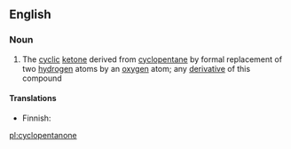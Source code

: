 ==English==

===Noun===
{{wikipedia}}
{{en-noun}}

# {{context|organic compound}} The [[cyclic]] [[ketone]] derived from [[cyclopentane]] by formal replacement of two [[hydrogen]] atoms by an [[oxygen]] atom; any [[derivative]] of this compound

====Translations====
{{trans-top|cyclic ketone}}
* Finnish: {{t-|fi|syklopentanoni}}
{{trans-mid}}
{{trans-bottom}}

[[pl:cyclopentanone]]